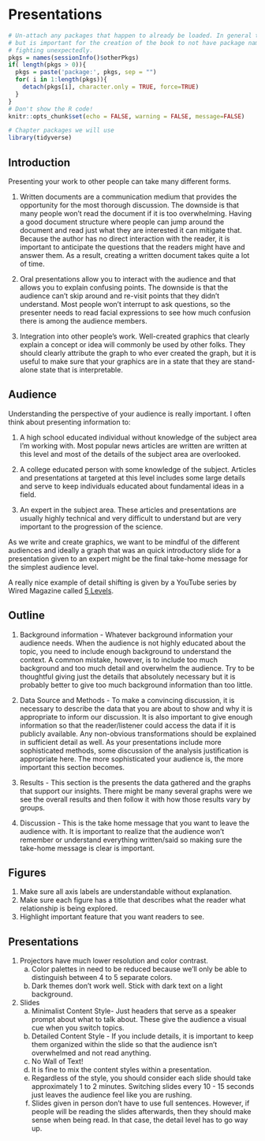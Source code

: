 # Presentations 

```r
# Un-attach any packages that happen to already be loaded. In general this is unnecessary
# but is important for the creation of the book to not have package name-spaces
# fighting unexpectedly.
pkgs = names(sessionInfo()$otherPkgs)
if( length(pkgs > 0)){
  pkgs = paste('package:', pkgs, sep = "")
  for( i in 1:length(pkgs)){
    detach(pkgs[i], character.only = TRUE, force=TRUE)
  }
}
# Don't show the R code!
knitr::opts_chunk$set(echo = FALSE, warning = FALSE, message=FALSE)
```
```r
# Chapter packages we will use
library(tidyverse)
```



## Introduction

Presenting your work to other people can take many different forms. 

1. Written documents are a communication medium that provides the opportunity for the most thorough discussion. The downside is that many people won't read the document if it is too overwhelming. Having a good document structure where people can jump around the document and read just what they are interested it can mitigate that. Because the author has no direct interaction with the reader, it is important to anticipate the questions that the readers might have and answer them. As a result, creating a written document takes quite a lot of time.

2. Oral presentations allow you to interact with the audience and that allows you to explain confusing points. The downside is that the audience can't skip around and re-visit points that they didn't understand. Most people won't interrupt to ask questions, so the presenter needs to read facial expressions to see how much confusion there is among the audience members.

3. Integration into other people's work. Well-created graphics that clearly explain a concept or idea will commonly be used by other folks. They should clearly attribute the graph to who ever created the graph, but it is useful to make sure that your graphics are in a state that they are stand-alone state that is interpretable. 
  
  
## Audience

Understanding the perspective of your audience is really important. I often think about presenting information to:

1. A high school educated individual without knowledge of the subject area I'm working with. Most popular news articles are written are written at this level and most of the details of the subject area are overlooked.

2. A college educated person with some knowledge of the subject. Articles and presentations at targeted at this level includes some large details and serve to keep individuals educated about fundamental ideas in a field.

3. An expert in the subject area. These articles and presentations are usually highly technical and very difficult to understand but are very important to the progression of the science.

As we write and create graphics, we want to be mindful of the different audiences and ideally a graph that was an quick introductory slide for a presentation given to an expert might be the final take-home message for the simplest audience level.

A really nice example of detail shifting is given by a YouTube series by Wired Magazine called [5 Levels](https://www.wired.com/video/series/5-levels). 

## Outline

1. Background information - Whatever background information your audience needs. When the audience is not highly educated about the topic, you need to include enough background to understand the context. A common mistake, however, is to include too much background and too much detail and overwhelm the audience. Try to be thoughtful giving just the details that absolutely necessary but it is probably better to give too much background information than too little. 

2. Data Source and Methods - To make a convincing discussion, it is necessary to describe the data that you are about to show and why it is appropriate to inform our discussion. It is also important to give enough information so that the reader/listener could access the data if it is publicly available. Any non-obvious transformations should be explained in sufficient detail as well. As your presentations include more sophisticated methods, some discussion of the analysis justification is appropriate here. The more sophisticated your audience is, the more important this section becomes.

3. Results - This section is the presents the data gathered and the graphs that support our insights. There might be many several graphs were we see the overall results and then follow it with  how those results vary by groups.

4. Discussion - This is the take home message that you want to leave the audience with. It is important to realize that the audience won't remember or understand everything written/said so making sure the take-home message is clear is important.

## Figures

1. Make sure all axis labels are understandable without explanation.
2. Make sure each figure has a title that describes what the reader what relationship is being explored. 
3. Highlight important feature that you want readers to see.

## Presentations

1. Projectors have much lower resolution and color contrast.
    a) Color palettes in need to be reduced because we'll only be able to distinguish between 4 to 5 separate colors. 
    b) Dark themes don't work well. Stick with dark text on a light background.
    
2. Slides 
    a) Minimalist Content Style- Just headers that serve as a speaker prompt about what to talk about. These give the audience a visual cue when you switch topics.
    b) Detailed Content Style - If you include details, it is important to keep them organized within the slide so that the audience isn't overwhelmed and not read anything. 
    c) No Wall of Text!
    d) It is fine to mix the content styles within a presentation.
    e) Regardless of the style, you should consider each slide should take approximately 1 to 2 minutes. Switching slides every 10 - 15 seconds just leaves the audience feel like you are rushing.
    f) Slides given in person don't have to use full sentences. However, if people will be reading the slides afterwards, then they should make sense when being read. In that case, the detail level has to go way up.


